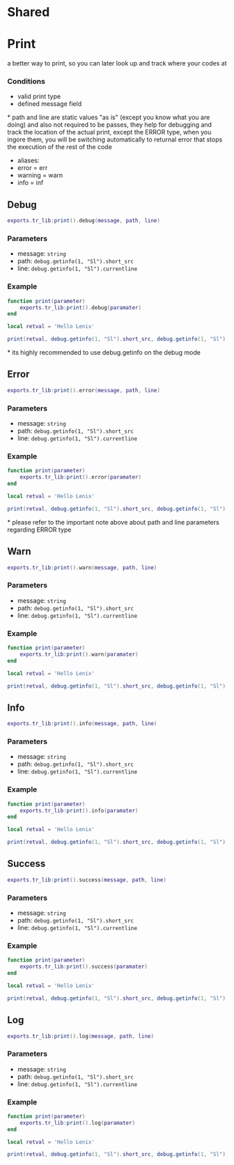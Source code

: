 # Shared

# Print
a better way to print, so you can later look up and track where your codes at

### Conditions

* valid print type
* defined message field

 
<Callout type="warning">
* path and line are static values "as is" (except you know what you are doing) and also not required to be passes, they help for debugging and track the location of the actual print, except the ERROR type, when you ingore them, you will be switching automatically to returnal error that stops the execution of the rest of the code
</Callout>

* aliases:
 * error = err
 * warning = warn
 * info = inf

## Debug

```lua
exports.tr_lib:print().debug(message, path, line)
```

### Parameters
* message: `string`
* path: `debug.getinfo(1, "Sl").short_src`
* line: `debug.getinfo(1, "Sl").currentline`

### Example

```lua filename="wrapper/print.lua"
function print(parameter)
    exports.tr_lib:print().debug(paramater)
end
```

```lua filename="shared/main.lua"
local retval = 'Hello Lenix'

print(retval, debug.getinfo(1, "Sl").short_src, debug.getinfo(1, "Sl").currentline)
```

<Callout type="info">
* its highly recommended to use debug.getinfo on the debug mode
</Callout>

## Error

```lua
exports.tr_lib:print().error(message, path, line)
```

### Parameters
* message: `string`
* path: `debug.getinfo(1, "Sl").short_src`
* line: `debug.getinfo(1, "Sl").currentline`

### Example

```lua filename="wrapper/print.lua"
function print(parameter)
    exports.tr_lib:print().error(paramater)
end
```

```lua filename="shared/main.lua"
local retval = 'Hello Lenix'

print(retval, debug.getinfo(1, "Sl").short_src, debug.getinfo(1, "Sl").currentline)
```
<Callout type="info">
* please refer to the important note above about path and line parameters regarding ERROR type
</Callout>


## Warn

```lua
exports.tr_lib:print().warn(message, path, line)
```

### Parameters
* message: `string`
* path: `debug.getinfo(1, "Sl").short_src`
* line: `debug.getinfo(1, "Sl").currentline`

### Example

```lua filename="wrapper/print.lua"
function print(parameter)
    exports.tr_lib:print().warn(paramater)
end
```

```lua filename="shared/main.lua"
local retval = 'Hello Lenix'

print(retval, debug.getinfo(1, "Sl").short_src, debug.getinfo(1, "Sl").currentline)
```


## Info

```lua
exports.tr_lib:print().info(message, path, line)
```

### Parameters
* message: `string`
* path: `debug.getinfo(1, "Sl").short_src`
* line: `debug.getinfo(1, "Sl").currentline`

### Example

```lua filename="wrapper/print.lua"
function print(parameter)
    exports.tr_lib:print().info(paramater)
end
```

```lua filename="shared/main.lua"
local retval = 'Hello Lenix'

print(retval, debug.getinfo(1, "Sl").short_src, debug.getinfo(1, "Sl").currentline)
```

## Success

```lua
exports.tr_lib:print().success(message, path, line)
```

### Parameters
* message: `string`
* path: `debug.getinfo(1, "Sl").short_src`
* line: `debug.getinfo(1, "Sl").currentline`

### Example

```lua filename="wrapper/print.lua"
function print(parameter)
    exports.tr_lib:print().success(paramater)
end
```

```lua filename="shared/main.lua"
local retval = 'Hello Lenix'

print(retval, debug.getinfo(1, "Sl").short_src, debug.getinfo(1, "Sl").currentline)
```


## Log

```lua
exports.tr_lib:print().log(message, path, line)
```

### Parameters
* message: `string`
* path: `debug.getinfo(1, "Sl").short_src`
* line: `debug.getinfo(1, "Sl").currentline`

### Example

```lua filename="wrapper/print.lua"
function print(parameter)
    exports.tr_lib:print().log(paramater)
end
```

```lua filename="shared/main.lua"
local retval = 'Hello Lenix'

print(retval, debug.getinfo(1, "Sl").short_src, debug.getinfo(1, "Sl").currentline)

```
